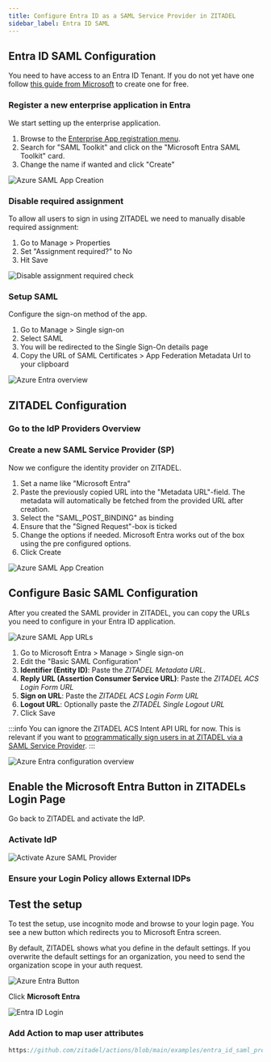 ```yaml
---
title: Configure Entra ID as a SAML Service Provider in ZITADEL
sidebar_label: Entra ID SAML
---
```



<Intro provider="Entra ID (former Azure Active Directory)"/>

## Entra ID SAML Configuration

You need to have access to an Entra ID Tenant. If you do not yet have one follow [this guide from Microsoft](https://docs.microsoft.com/en-us/azure/active-directory/develop/quickstart-create-new-tenant) to create one for free.

### Register a new enterprise application in Entra

We start setting up the enterprise application.

1. Browse to the [Enterprise App registration menu](https://entra.microsoft.com/#view/Microsoft_AAD_IAM/AppGalleryBladeV2).
2. Search for "SAML Toolkit" and click on the "Microsoft Entra SAML Toolkit" card.
3. Change the name if wanted and click "Create"

![Azure SAML App Creation](/img/guides/azure_saml_app_create.png)

### Disable required assignment

To allow all users to sign in using ZITADEL we need to manually disable required assignment:

1. Go to Manage > Properties
2. Set "Assignment required?" to No
3. Hit Save

![Disable assignment required check](/img/guides/azure_disable_assignment_required.png)

### Setup SAML

Configure the sign-on method of the app.

1. Go to Manage > Single sign-on
2. Select SAML
3. You will be redirected to the Single Sign-On details page
4. Copy the URL of SAML Certificates > App Federation Metadata Url to your clipboard

![Azure Entra overview](/img/guides/azure_saml_overview.png)

## ZITADEL Configuration

### Go to the IdP Providers Overview

<IDPsOverview templates="SAML"/>

### Create a new SAML Service Provider (SP)

Now we configure the identity provider on ZITADEL.

1. Set a name like "Microsoft Entra"
2. Paste the previously copied URL into the "Metadata URL"-field. The metadata will automatically be fetched from the provided URL after creation.
3. Select the "SAML_POST_BINDING" as binding
4. Ensure that the "Signed Request"-box is ticked
5. Change the options if needed. Microsoft Entra works out of the box using the pre configured options.
6. Click Create

<GeneralConfigDescription provider_account="Microsoft account" />

![Azure SAML App Creation](/img/guides/zitadel_azure_saml_provider.png)

## Configure Basic SAML Configuration

After you created the SAML provider in ZITADEL, you can copy the URLs you need to configure in your Entra ID application.

![Azure SAML App URLs](/img/guides/zitadel_azure_saml_provider_urls.png)

1. Go to Microsoft Entra > Manage > Single sign-on
2. Edit the "Basic SAML Configuration"
3. **Identifier (Entity ID)**: Paste the *ZITADEL Metadata URL*.
4. **Reply URL (Assertion Consumer Service URL)**: Paste the *ZITADEL ACS Login Form URL*
5. **Sign on URL**: Paste the *ZITADEL ACS Login Form URL*
5. **Logout URL**: Optionally paste the *ZITADEL Single Logout URL*
6. Click Save

:::info
You can ignore the ZITADEL ACS Intent API URL for now.
This is relevant if you want to [programmatically sign users in at ZITADEL via a SAML Service Provider](/guides/integrate/login-ui/external-login).
:::

![Azure Entra configuration overview](/img/guides/azure_saml_overview2.png)

## Enable the Microsoft Entra Button in ZITADELs Login Page

Go back to ZITADEL and activate the IdP.

### Activate IdP

<Activate/>

![Activate Azure SAML Provider](/img/guides/zitadel_activate_azure_saml.png)

### Ensure your Login Policy allows External IDPs

<CustomLoginPolicy/>

## Test the setup

<p>
To test the setup, use incognito mode and browse to your login page.
You see a new button which redirects you to Microsoft Entra screen.
</p>

By default, ZITADEL shows what you define in the default settings.
If you overwrite the default settings for an organization, you need to send the organization scope in your auth request.

![Azure Entra Button](/img/guides/zitadel_login_azure_saml.png)

Click **Microsoft Entra**

![Entra ID Login](/img/guides/microsoft_login.png)

### Add Action to map user attributes

<PrefillAction fields="username, firstname, lastname, displayname, email and email verified" provider="Entra"/>

```js reference
https://github.com/zitadel/actions/blob/main/examples/entra_id_saml_prefil_register_form.js
```
